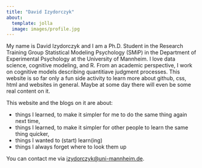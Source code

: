 ```yaml
---
title: "David Izydorczyk"
about:
  template: jolla
  image: images/profile.jpg
---
```


My name is David Izydorczyk and I am a Ph.D. Student in the Research Training Group Statistical Modeling Psychology (SMiP) in the Department of Experimental Psychology at the University of Mannheim. I love data science, cognitive modeling, and R. From an academic perspective, I work on cognitive models describing quantitiave judgment processes. This website is so far only a fun side activity to learn more about github, css, html and websites in general. Maybe at some day there will even be some real content on it. 


This website and the blogs on it are about: 

- things I learned, to make it simpler for me to do the same thing again next time, 
- things I learned, to make it simpler for other people to learn the same thing quicker,
- things I wanted to (start) learn(ing)
- things I always forget where to look them up 


You can contact me via [izydorczyk@uni-mannheim.de](izydorczyk@uni-mannheim.de).
